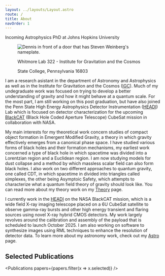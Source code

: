 ```yaml
---
layout: ../layouts/Layout.astro
route: /
title: About
navOrder: 1
---
```



Incoming Astrophysics PhD at Johns Hopkins University

<figure class="float-right m-3 w-[300px]">
  <Image
    src={weinberg}
    alt="Dennis in front of a door that has Steven Weinberg's nameplate."
    width={300}
    class="rounded-[50%]"
  />
  <figcaption class="mt-2">
    <p class="m-0">Whitmore Lab 322 - Institute for Gravitation and the Cosmos</p>
    <p class="m-0">State College, Pennsylvania 16803</p>
  </figcaption>
</figure>

I am a research asistant in the department of Astronomy and Astrophysics as well as in the Institute for Gravitation and the Cosmos ([IGC](https://igc.psu.edu)). Much of my undegraduate work was focused on trying to develop a better understanding of gravity and how it might behave at a quantum scale. For the most part, I am still working on this post graduation, but have also joined the Penn State High Energy Astrophysics Detector Instrumentation ([HEADI](https://sites.psu.edu/headilab/)) Lab which is focused on detector characterization for the upcoming [BlackCAT](https://techport.nasa.gov/view/96341) (Black Hole Coded Aperture Telescope) CubeSat mission in collaboration with NASA.

My main interests for my theoretical work concern studies of compact object formation in Emergent Modified Gravity, a theory in which gravity effectively emerges from a canonical phase space. I have studied various forms of black holes and their formation mechanisms, my earliest work concerned a type of black hole in which spacetime was divided into a Lorentzian region and a Euclidean region. I am now studying models for dust collapse and a method by which massless scalar field can also form black holes. I also work on two different approaches to quantum gravity, one called CDT, in which spacetime in divided into triangles called simplexes, the other being Asymptoic Safety, which attempts to characterize what a quantum field theory of gravity should look like. You can read more about my theory work on my [Theory](/theory) page.

I currently work in the [HEADI](https://sites.psu.edu/headilab/) on the NASA BlackCAT mission, which is a wide field X-ray imaging telescope placed on a 6U CubeSat satellite to observe gamma-ray bursts and other high energy transient and flaring sources using novel X-ray hybrid CMOS detectors. My work largely revolves around the calibration and assembly of the payload that is scheduled to launch October 2025. I am also working on software to synthesize images using RML techniques to enhance the resolution of detector data. To learn more about my astronomy work, check out my [Astro](/astro) page.

<h2 class="clear-end mb-4">Selected Publications</h2>

<Publications papers={papers.filter(x => x.selected)} />
